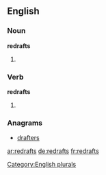 ==English==

===Noun===
'''redrafts'''

# {{plural of |[[redraft]]}}

===Verb===
'''redrafts'''

# {{third-person singular of|[[redraft]]}}

===Anagrams===
* [[drafters#English|drafters]]

[[Category:English plurals]]

[[ar:redrafts]]
[[de:redrafts]]
[[fr:redrafts]]